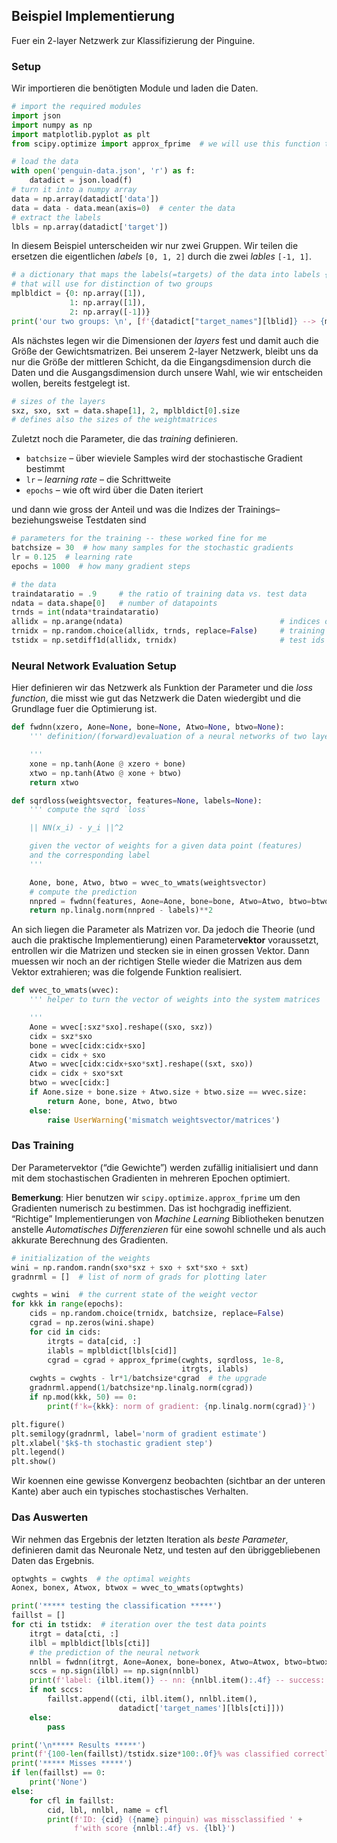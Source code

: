 ## Beispiel Implementierung

Fuer ein 2-layer Netzwerk zur Klassifizierung der Pinguine.

### Setup

Wir importieren die ben&ouml;tigten Module und laden die Daten.

```python
# import the required modules
import json
import numpy as np
import matplotlib.pyplot as plt
from scipy.optimize import approx_fprime  # we will use this function to compute gradients

# load the data
with open('penguin-data.json', 'r') as f:
    datadict = json.load(f)
# turn it into a numpy array
data = np.array(datadict['data'])
data = data - data.mean(axis=0)  # center the data
# extract the labels
lbls = np.array(datadict['target'])
```

In diesem Beispiel unterscheiden wir nur zwei Gruppen. Wir teilen die
ersetzen die eigentlichen *labels* `[0, 1, 2]` durch die zwei *lables* `[-1,
1]`.

```python
# a dictionary that maps the labels(=targets) of the data into labels {1, -1}
# that will use for distinction of two groups
mplbldict = {0: np.array([1]),
             1: np.array([1]),
             2: np.array([-1])}
print('our two groups: \n', [f'{datadict["target_names"][lblid]} --> {mplbldict[lblid].item()}' for lblid in [0, 1, 2]])
```

Als n&auml;chstes legen wir die Dimensionen der *layers* fest und damit auch die
Gr&ouml;&szlig;e der Gewichtsmatrizen. Bei unserem 2-layer Netzwerk, bleibt uns
da nur die Gr&ouml;&szlig;e der mittleren Schicht, da die Eingangsdimension
durch die Daten und die Ausgangsdimension durch unsere Wahl, wie wir entscheiden
wollen, bereits festgelegt ist.

```python
# sizes of the layers
sxz, sxo, sxt = data.shape[1], 2, mplbldict[0].size
# defines also the sizes of the weightmatrices
```

Zuletzt noch die Parameter, die das *training* definieren. 

* `batchsize` -- &uuml;ber wieviele Samples wird der stochastische Gradient
  bestimmt
* `lr` -- *learning rate* -- die Schrittweite
* `epochs` -- wie oft wird &uuml;ber die Daten iteriert

und dann wie gross der Anteil und was die Indizes der Trainings--
beziehungsweise Testdaten sind

```python
# parameters for the training -- these worked fine for me
batchsize = 30  # how many samples for the stochastic gradients
lr = 0.125  # learning rate
epochs = 1000  # how many gradient steps

# the data
traindataratio = .9     # the ratio of training data vs. test data
ndata = data.shape[0]   # number of datapoints                                       
trnds = int(ndata*traindataratio)
allidx = np.arange(ndata)                                   # indices of all data
trnidx = np.random.choice(allidx, trnds, replace=False)     # training ids
tstidx = np.setdiff1d(allidx, trnidx)                       # test ids
```

### Neural Network Evaluation Setup

Hier definieren wir das Netzwerk als Funktion der Parameter und die *loss function*, die misst wie gut das Netzwerk die Daten wiedergibt und die Grundlage fuer die Optimierung ist.


```python
def fwdnn(xzero, Aone=None, bone=None, Atwo=None, btwo=None):
    ''' definition/(forward)evaluation of a neural networks of two layers

    '''
    xone = np.tanh(Aone @ xzero + bone)
    xtwo = np.tanh(Atwo @ xone + btwo)
    return xtwo
```

```python
def sqrdloss(weightsvector, features=None, labels=None):
    ''' compute the sqrd `loss`

    || NN(x_i) - y_i ||^2

    given the vector of weights for a given data point (features)
    and the corresponding label
    '''

    Aone, bone, Atwo, btwo = wvec_to_wmats(weightsvector)
    # compute the prediction
    nnpred = fwdnn(features, Aone=Aone, bone=bone, Atwo=Atwo, btwo=btwo)
    return np.linalg.norm(nnpred - labels)**2
```

An sich liegen die Parameter als Matrizen vor. Da jedoch die Theorie (und auch die praktische Implementierung) einen Parameter**vektor** voraussetzt, entrollen wir die Matrizen und stecken sie in einen grossen Vektor. Dann muessen wir noch an der richtigen Stelle wieder die Matrizen aus dem Vektor extrahieren; was die folgende Funktion realisiert.

```python
def wvec_to_wmats(wvec):
    ''' helper to turn the vector of weights into the system matrices

    '''
    Aone = wvec[:sxz*sxo].reshape((sxo, sxz))
    cidx = sxz*sxo
    bone = wvec[cidx:cidx+sxo]
    cidx = cidx + sxo
    Atwo = wvec[cidx:cidx+sxo*sxt].reshape((sxt, sxo))
    cidx = cidx + sxo*sxt
    btwo = wvec[cidx:]
    if Aone.size + bone.size + Atwo.size + btwo.size == wvec.size:
        return Aone, bone, Atwo, btwo
    else:
        raise UserWarning('mismatch weightsvector/matrices')
```

### Das Training

Der Parametervektor ("die Gewichte") werden zuf&auml;llig initialisiert und dann mit dem stochastischen Gradienten in mehreren Epochen optimiert.

**Bemerkung**: Hier benutzen wir `scipy.optimize.approx_fprime` um den
Gradienten numerisch zu bestimmen. Das ist hochgradig ineffizient. "Richtige"
Implementierungen von *Machine Learning* Bibliotheken benutzen anstelle
*Automatisches Differenzieren* f&uuml;r eine sowohl schnelle und als auch akkurate Berechnung des Gradienten.

```python
# initialization of the weights
wini = np.random.randn(sxo*sxz + sxo + sxt*sxo + sxt)
gradnrml = []  # list of norm of grads for plotting later

cwghts = wini  # the current state of the weight vector
for kkk in range(epochs):
    cids = np.random.choice(trnidx, batchsize, replace=False)
    cgrad = np.zeros(wini.shape)
    for cid in cids:
        itrgts = data[cid, :]
        ilabls = mplbldict[lbls[cid]]
        cgrad = cgrad + approx_fprime(cwghts, sqrdloss, 1e-8,
                                      itrgts, ilabls)
    cwghts = cwghts - lr*1/batchsize*cgrad  # the upgrade
    gradnrml.append(1/batchsize*np.linalg.norm(cgrad))
    if np.mod(kkk, 50) == 0:
        print(f'k={kkk}: norm of gradient: {np.linalg.norm(cgrad)}')
```

```python
plt.figure()
plt.semilogy(gradnrml, label='norm of gradient estimate')
plt.xlabel('$k$-th stochastic gradient step')
plt.legend()
plt.show()
```

Wir koennen eine gewisse Konvergenz beobachten (sichtbar an der unteren Kante) aber auch ein typisches stochastisches Verhalten.


### Das Auswerten

Wir nehmen das Ergebnis der letzten Iteration als *beste Parameter*, definieren damit das Neuronale Netz, und testen auf den &uuml;briggebliebenen Daten das Ergebnis.

```python
optwghts = cwghts  # the optimal weights
Aonex, bonex, Atwox, btwox = wvec_to_wmats(optwghts)
```

```python
print('***** testing the classification *****')
faillst = []
for cti in tstidx:  # iteration over the test data points
    itrgt = data[cti, :]
    ilbl = mplbldict[lbls[cti]]
    # the prediction of the neural network
    nnlbl = fwdnn(itrgt, Aone=Aonex, bone=bonex, Atwo=Atwox, btwo=btwox)
    sccs = np.sign(ilbl) == np.sign(nnlbl)
    print(f'label: {ilbl.item()} -- nn: {nnlbl.item():.4f} -- success: {sccs}')
    if not sccs:
        faillst.append((cti, ilbl.item(), nnlbl.item(),
                        datadict['target_names'][lbls[cti]]))
    else:
        pass
```

```python
print('\n***** Results *****')
print(f'{100-len(faillst)/tstidx.size*100:.0f}% was classified correctly')
print('***** Misses *****')
if len(faillst) == 0:
    print('None')
else:
    for cfl in faillst:
        cid, lbl, nnlbl, name = cfl
        print(f'ID: {cid} ({name} pinguin) was missclassified ' +
              f'with score {nnlbl:.4f} vs. {lbl}')
```

